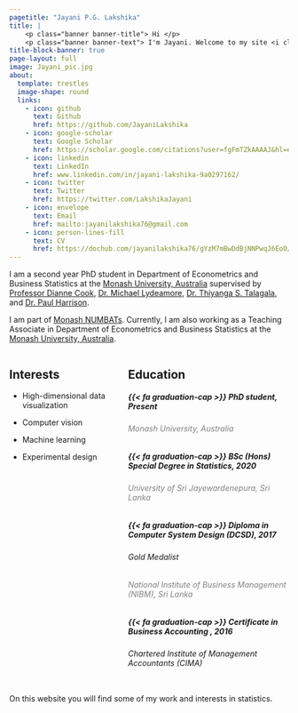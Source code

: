 ```yaml
---
pagetitle: "Jayani P.G. Lakshika"
title: |
    <p class="banner banner-title"> Hi </p>
    <p class="banner banner-text"> I'm Jayani. Welcome to my site <i class="fa-solid fa-dog"></i> </p>
title-block-banner: true
page-layout: full
image: Jayani_pic.jpg
about:
  template: trestles
  image-shape: round
  links:
    - icon: github
      text: Github
      href: https://github.com/JayaniLakshika
    - icon: google-scholar
      text: Google Scholar
      href: https://scholar.google.com/citations?user=fgFmTZkAAAAJ&hl=en
    - icon: linkedin
      text: LinkedIn
      href: www.linkedin.com/in/jayani-lakshika-9a0297162/
    - icon: twitter
      text: Twitter
      href: https://twitter.com/LakshikaJayani
    - icon: envelope
      text: Email
      href: mailto:jayanilakshika76@gmail.com
    - icon: person-lines-fill
      text: CV
      href: https://dochub.com/jayanilakshika76/gYzM7mBwDdBjNNPwqJ6EoO/jayani-cv-new-pdf?dt=z4MN1p1_1vFsHfk5YuaG
---
```


I am a second year PhD student in Department of Econometrics and Business Statistics at the [Monash University, Australia](https://www.monash.edu/business/ebs) supervised by [Professor Dianne Cook](http://www.dicook.org/), [Dr. Michael Lydeamore](https://research.monash.edu/en/persons/michael-lydeamore), [Dr. Thiyanga S. Talagala](https://thiyanga.netlify.app/), and [Dr. Paul Harrison](https://research.monash.edu/en/persons/paul-harrison).

I am part of [Monash NUMBATs](https://numbat.space/). Currently, I am also working as a Teaching Associate in Department of Econometrics and Business Statistics at the [Monash University, Australia](https://www.monash.edu/business/ebs).

::: columns
::: {.column width="40%"}
## Interests

-   High-dimensional data visualization

-   Computer vision

-   Machine learning

-   Experimental design
:::

::: {.column width="60%"}
## Education

##### {{< fa graduation-cap >}} PhD student, Present

###### Monash University, Australia {style="color: gray"}

##### {{< fa graduation-cap >}} BSc (Hons) Special Degree in Statistics, 2020

###### University of Sri Jayewardenepura, Sri Lanka {style="color: gray"}

##### {{< fa graduation-cap >}} Diploma in Computer System Design (DCSD), 2017

###### Gold Medalist

###### National Institute of Business Management (NIBM), Sri Lanka {style="color: gray"}

##### {{< fa graduation-cap >}} Certificate in Business Accounting , 2016

###### Chartered Institute of Management Accountants (CIMA)
:::
:::

On this website you will find some of my work and interests in statistics.
